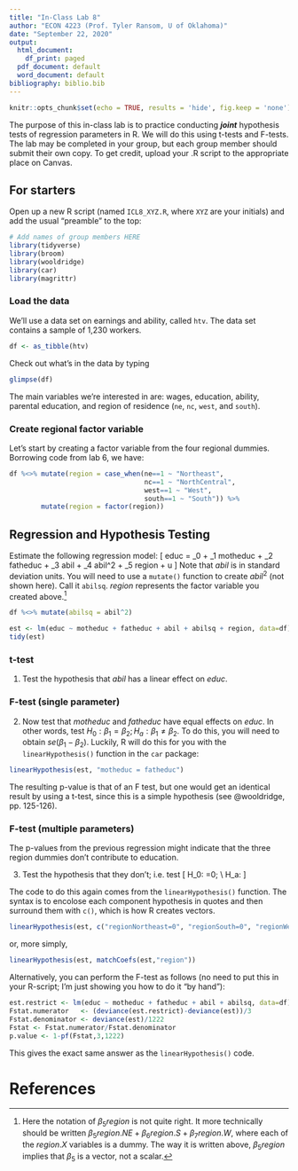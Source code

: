 ---
title: "In-Class Lab 8"
author: "ECON 4223 (Prof. Tyler Ransom, U of Oklahoma)"
date: "September 22, 2020"
output:
  html_document:
    df_print: paged
  pdf_document: default
  word_document: default
bibliography: biblio.bib
---

```{r setup, include=FALSE}
knitr::opts_chunk$set(echo = TRUE, results = 'hide', fig.keep = 'none')
```

The purpose of this in-class lab is to practice conducting ***joint*** hypothesis tests of regression parameters in R. We will do this using t-tests and F-tests. The lab may be completed in your group, but each group member should submit their own copy. To get credit, upload your .R script to the appropriate place on Canvas. 

## For starters
Open up a new R script (named `ICL8_XYZ.R`, where `XYZ` are your initials) and add the usual "preamble" to the top:
```{r message=FALSE, warning=FALSE, paged.print=FALSE}
# Add names of group members HERE
library(tidyverse)
library(broom)
library(wooldridge)
library(car)
library(magrittr)
```

### Load the data
We'll use a data set on earnings and ability, called `htv`. The data set contains a sample of 1,230 workers.
```{r}
df <- as_tibble(htv)
```

Check out what's in the data by typing
```{r}
glimpse(df)
```

The main variables we're interested in are: wages, education, ability, parental education, and region of residence (`ne`, `nc`, `west`, and `south`).

### Create regional factor variable
Let's start by creating a factor variable from the four regional dummies. Borrowing code from lab 6, we have:
```{r}
df %<>% mutate(region = case_when(ne==1 ~ "Northeast",
                                  nc==1 ~ "NorthCentral",
                                  west==1 ~ "West",
                                  south==1 ~ "South")) %>%
        mutate(region = factor(region))
```

## Regression and Hypothesis Testing
Estimate the following regression model:
\[
educ = \beta_0 + \beta_1 motheduc + \beta_2 fatheduc + \beta_3 abil + \beta_4 abil^2 + \beta_5 region + u
\]
Note that $abil$ is in standard deviation units. You will need to use a `mutate()` function to create $abil^2$ (not shown here). Call it `abilsq`. $region$ represents the factor variable you created above.[^1]
```{r include=FALSE, message=FALSE, warning=FALSE, paged.print=FALSE}
df %<>% mutate(abilsq = abil^2)
```
```{r}
est <- lm(educ ~ motheduc + fatheduc + abil + abilsq + region, data=df)
tidy(est)
```
### t-test
1. Test the hypothesis that $abil$ has a linear effect on $educ$.

### F-test (single parameter)
2. Now test that $motheduc$ and $fatheduc$ have equal effects on $educ$. In other words, test $H_0: \beta_1=\beta_2; H_a: \beta_1 \neq \beta_2$. To do this, you will need to obtain $se(\beta_1 - \beta_2)$. Luckily, R will do this for you with the `linearHypothesis()` function in the `car` package:
```{r}
linearHypothesis(est, "motheduc = fatheduc")
```
The resulting p-value is that of an F test, but one would get an identical result by using a t-test, since this is a simple hypothesis (see @wooldridge, pp. 125-126).

### F-test (multiple parameters)
The p-values from the previous regression might indicate that the three region dummies don't contribute to education. 

3. Test the hypothesis that they don't; i.e. test 
\[
H_0: \text{all region dummies}=0; \\
H_a: \text{any region dummy}\neq 0
\]

The code to do this again comes from the `linearHypothesis()` function. The syntax is to encolose each component hypothesis in quotes and then surround them with `c()`, which is how R creates vectors.
```{r}
linearHypothesis(est, c("regionNortheast=0", "regionSouth=0", "regionWest =0"))
```
or, more simply,
```{r}
linearHypothesis(est, matchCoefs(est,"region"))
```

Alternatively, you can perform the F-test as follows (no need to put this in your R-script; I'm just showing you how to do it "by hand"):
```{r}
est.restrict <- lm(educ ~ motheduc + fatheduc + abil + abilsq, data=df)
Fstat.numerator   <- (deviance(est.restrict)-deviance(est))/3
Fstat.denominator <- deviance(est)/1222
Fstat <- Fstat.numerator/Fstat.denominator
p.value <- 1-pf(Fstat,3,1222)
```
This gives the exact same answer as the `linearHypothesis()` code.

# References

[^1]: Here the notation of $\beta_5 region$ is not quite right. It more technically should be written $\beta_5 region.NE + \beta_6 region.S + \beta_7 region.W$, where each of the $region.X$ variables is a dummy. The way it is written above, $\beta_5 region$ implies that $\beta_5$ is a vector, not a scalar.
